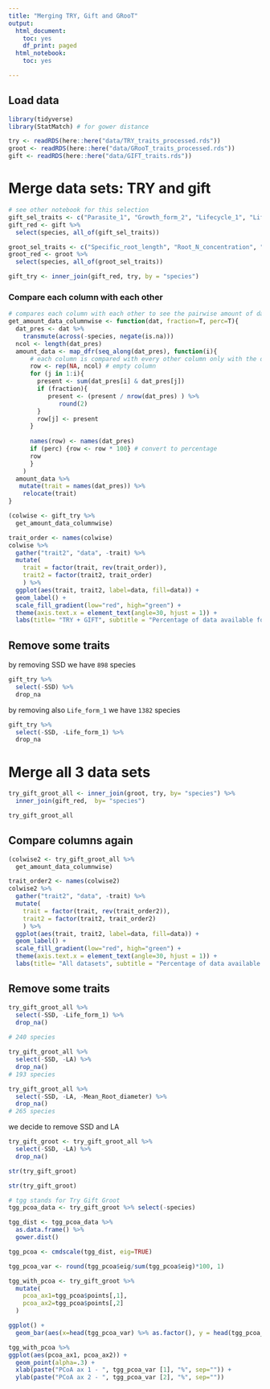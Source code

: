 ```yaml
---
title: "Merging TRY, Gift and GRooT"
output:
  html_document:
    toc: yes
    df_print: paged
  html_notebook:
    toc: yes

---
```

## Load data
```r
library(tidyverse)
library(StatMatch) # for gower distance
```

```r
try <- readRDS(here::here("data/TRY_traits_processed.rds"))
groot <- readRDS(here::here("data/GRooT_traits_processed.rds"))
gift <- readRDS(here::here("data/GIFT_traits.rds"))
```

# Merge data sets: TRY and gift
```r
# see other notebook for this selection
gift_sel_traits <- c("Parasite_1", "Growth_form_2", "Lifecycle_1", "Life_form_1", "Photosynthetic_pathway")
gift_red <- gift %>% 
  select(species, all_of(gift_sel_traits))
```

```r
groot_sel_traits <- c("Specific_root_length", "Root_N_concentration", "Mean_Root_diameter")
groot_red <- groot %>% 
  select(species, all_of(groot_sel_traits))
```


```r
gift_try <- inner_join(gift_red, try, by = "species")
```


### Compare each column with each other
```r
# compares each column with each other to see the pairwise amount of data available
get_amount_data_columnwise <- function(dat, fraction=T, perc=T){
  dat_pres <- dat %>% 
    transmute(across(-species, negate(is.na)))
  ncol <- length(dat_pres)
  amount_data <- map_dfr(seq_along(dat_pres), function(i){
      # each column is compared with every other column only with the diagonal
      row <- rep(NA, ncol) # empty column
      for (j in 1:i){
        present <- sum(dat_pres[i] & dat_pres[j])
        if (fraction){
           present <- (present / nrow(dat_pres) ) %>% 
              round(2)
        }
        row[j] <- present
      }
      
      names(row) <- names(dat_pres)
      if (perc) {row <- row * 100} # convert to percentage
      row
      }
    )
  amount_data %>%  
   mutate(trait = names(dat_pres)) %>% 
    relocate(trait)
}
```


```r
(colwise <- gift_try %>% 
  get_amount_data_columnwise)
```
```r
trait_order <- names(colwise)
colwise %>%   
  gather("trait2", "data", -trait) %>% 
  mutate(
    trait = factor(trait, rev(trait_order)),
    trait2 = factor(trait2, trait_order)
    ) %>% 
  ggplot(aes(trait, trait2, label=data, fill=data)) +
  geom_label() +
  scale_fill_gradient(low="red", high="green") +
  theme(axis.text.x = element_text(angle=30, hjust = 1)) +
  labs(title= "TRY + GIFT", subtitle = "Percentage of data available for each trait combination")
```

## Remove some traits

by removing SSD we have `898` species

```r
gift_try %>% 
  select(-SSD) %>% 
  drop_na
```

by removing also `Life_form_1` we have `1382` species

```r
gift_try %>% 
  select(-SSD, -Life_form_1) %>% 
  drop_na
```



# Merge all 3 data sets
```r
try_gift_groot_all <- inner_join(groot, try, by= "species") %>% 
  inner_join(gift_red,  by= "species")
```

```r
try_gift_groot_all
```

## Compare columns again
```r
(colwise2 <- try_gift_groot_all %>% 
  get_amount_data_columnwise)
```

```r
trait_order2 <- names(colwise2)
colwise2 %>%   
  gather("trait2", "data", -trait) %>% 
  mutate(
    trait = factor(trait, rev(trait_order2)),
    trait2 = factor(trait2, trait_order2)
    ) %>% 
  ggplot(aes(trait, trait2, label=data, fill=data)) +
  geom_label() +
  scale_fill_gradient(low="red", high="green") +
  theme(axis.text.x = element_text(angle=30, hjust = 1)) +
  labs(title= "All datasets", subtitle = "Percentage of data available for each trait combination")
```

## Remove some traits


```r
try_gift_groot_all %>% 
  select(-SSD, -Life_form_1) %>% 
  drop_na()
  
# 240 species
```



```r
try_gift_groot_all %>% 
  select(-SSD, -LA) %>% 
  drop_na() 
# 193 species
```
```r
try_gift_groot_all %>% 
  select(-SSD, -LA, -Mean_Root_diameter) %>% 
  drop_na() 
# 265 species
```


we decide to remove SSD and LA

```r
try_gift_groot <- try_gift_groot_all %>% 
  select(-SSD, -LA) %>% 
  drop_na()
```

```r
str(try_gift_groot)
```


```r
str(try_gift_groot)
```


```r
# tgg stands for Try Gift Groot
tgg_pcoa_data <- try_gift_groot %>% select(-species)
```


```r
tgg_dist <- tgg_pcoa_data %>% 
  as.data.frame() %>% 
  gower.dist()
```

```r
tgg_pcoa <- cmdscale(tgg_dist, eig=TRUE)
```
```r
tgg_pcoa_var <- round(tgg_pcoa$eig/sum(tgg_pcoa$eig)*100, 1)
```


```r
tgg_with_pcoa <- try_gift_groot %>% 
  mutate(
    pcoa_ax1=tgg_pcoa$points[,1],
    pcoa_ax2=tgg_pcoa$points[,2]
  )
```


```r
ggplot() +
  geom_bar(aes(x=head(tgg_pcoa_var) %>% as.factor(), y = head(tgg_pcoa_var)), stat = "identity")
```


```r
tgg_with_pcoa %>% 
ggplot(aes(pcoa_ax1, pcoa_ax2)) +
  geom_point(alpha=.3) +
  xlab(paste("PCoA ax 1 - ", tgg_pcoa_var [1], "%", sep="")) +
  ylab(paste("PCoA ax 2 - ", tgg_pcoa_var [2], "%", sep="")) 
```




